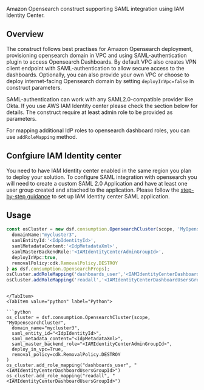 [//]: # (This file is generated, do not modify directly, update the README.md in framework/src/consumption)

Amazon Opensearch construct supporting SAML integration using IAM Identity Center. 

## Overview

The construct follows best practises for Amazon Opensearch deployment, provisioning opensearch domain in VPC and using SAML-authentication plugin to access Opensearch Dashboards. 
By default VPC also creates VPN client endpoint with SAML-authentication to allow secure access to the dashboards. Optionally, you can also provide your own VPC or choose to deploy internet-facing Opensearch domain by setting `deployInVpc=false` in construct parameters.

SAML-authentication can work with any SAML2.0-compatible provider like Okta. If you use AWS IAM Identity center please check the section below for details. The construct require at least admin role to be provided as parameters. 

For mapping additional IdP roles to opensearch dashboard roles, you can use `addRoleMapping` method. 

## Confgiure IAM Identity center

You need to have IAM Identity center enabled in the same region you plan to deploy your solution. 
To configure SAML integration with opensearch you will need to create a custom SAML 2.0 Application and have at least one user group created and attached to the application.
Please follow the [step-by-step guidance](https://aws.amazon.com/blogs/big-data/role-based-access-control-in-amazon-opensearch-service-via-saml-integration-with-aws-iam-identity-center/) to set up IAM Identity center SAML application.

## Usage

<Tabs>
  <TabItem value="typescript" label="TypeScript" default>

  ```typescript
const osCluster = new dsf.consumption.OpensearchCluster(scope, 'MyOpensearchCluster',{
    domainName:"mycluster3",
    samlEntityId:'<IdpIdentityId>',
    samlMetadataContent:'<IdpMetadataXml>',
    samlMasterBackendRole:'<IAMIdentityCenterAdminGroupId>',
    deployInVpc:true,
    removalPolicy:cdk.RemovalPolicy.DESTROY
} as dsf.consumption.OpensearchProps);
osCluster.addRoleMapping('dashboards_user','<IAMIdentityCenterDashboardUsersGroupId>');
osCluster.addRoleMapping('readall','<IAMIdentityCenterDashboardUsersGroupId>');
  ```
  
  ```mdx-code-block
  
  </TabItem>
  <TabItem value="python" label="Python">

  ```python
os_cluster = dsf.consumption.OpensearchCluster(scope, "MyOpensearchCluster",
    domain_name="mycluster3",
    saml_entity_id="<IdpIdentityId>",
    saml_metadata_content="<IdpMetadataXml>",
    saml_master_backend_role="<IAMIdentityCenterAdminGroupId>",
    deploy_in_vpc=True,
    removal_policy=cdk.RemovalPolicy.DESTROY
)
os_cluster.add_role_mapping("dashboards_user", "<IAMIdentityCenterDashboardUsersGroupId>")
os_cluster.add_role_mapping("readall", "<IAMIdentityCenterDashboardUsersGroupId>")
  ```

  </TabItem>
</Tabs>

